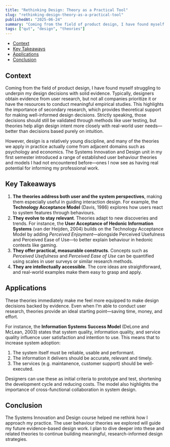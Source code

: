 ```yaml
---
title: "Rethinking Design: Theory as a Practical Tool"
slug: "rethinking-design-theory-as-a-practical-tool"
publishedAt: "2025-06-24"
summary: "Coming from the field of product design, I have found myself struggling to underpin my design decisions with solid evidence."
tags: ["qut", "design", "theories"]
---
```


- [Context](#context)
- [Key Takeaways](#key-takeaways)
- [Applications](#applications)
- [Conclusion](#conclusion)

## Context

Coming from the field of product design, I have found myself struggling to underpin my design decisions with solid evidence. Typically, designers obtain evidence from user research, but not all companies prioritize it or have the resources to conduct meaningful empirical studies. This highlights the importance of secondary research, which provides theoretical support for making well-informed design decisions. Strictly speaking, those decisions should still be validated through methods like user testing, but theories help align design intent more closely with real-world user needs—better than decisions based purely on intuition.

However, design is a relatively young discipline, and many of the theories we apply in practice actually come from adjacent domains such as psychology and economics. The Systems Innovation and Design unit in my first semester introduced a range of established user behaviour theories and models I had not encountered before—ones I now see as having real potential for informing my professional work.

## Key Takeaways

1. **The theories address both user and the system perspectives**, making them especially useful in guiding interaction design. For example, the **Technology Acceptance Model** (Davis, 1986) explores how users react to system features through behaviours.
2. **They evolve to stay relevant**. Theories adapt to new discoveries and trends. For instance, the **User Acceptance of Hedonic Information Systems** (van der Heijden, 2004) builds on the Technology Acceptance Model by adding _Perceived Enjoyment_—alongside Perceived Usefulness and Perceived Ease of Use—to better explain behaviour in hedonic contexts like gaming.
3. **They offer practical, measurable constructs**. Concepts such as _Perceived Usefulness_ and _Perceived Ease of Use_ can be quantified using scales in user surveys or similar research methods.
4. **They are intellectually accessible**. The core ideas are straightforward, and real-world examples make them easy to grasp and apply.

## Applications

These theories immediately make me feel more equipped to make design decisions backed by evidence. Even when I’m able to conduct user research, theories provide an ideal starting point—saving time, money, and effort.

For instance, the **Information Systems Success Model** (DeLone and McLean, 2003) states that system quality, information quality, and service quality influence user satisfaction and intention to use. This means that to increase system adoption:

1. The system itself must be reliable, usable and performant.
2. The information it delivers should be accurate, relevant and timely.
3. The services (e.g. maintanence, customer support) should be well-executed.

Designers can use these as initial criteria to prototype and test, shortening the development cycle and reducing costs. The model also highlights the importance of cross-functional collaboration in system design.

## Conclusion

The Systems Innovation and Design course helped me rethink how I approach my practice. The user behaviour theories we explored will guide my future evidence-based design work. I plan to dive deeper into these and related theories to continue building meaningful, research-informed design strategies.
